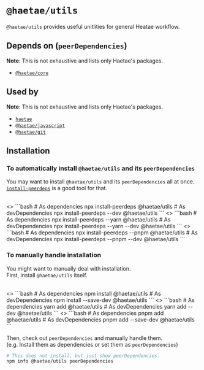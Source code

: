 
# `@haetae/utils`

`@haetae/utils` provides useful unitlities for general Heatae workflow.

## Depends on (`peerDependencies`)

**Note**: This is not exhaustive and lists only Haetae's packages.

- [`@haetae/core`](./haetae-core)

## Used by

**Note**: This is not exhaustive and lists only Haetae's packages.

- [`haetae`](./haetae)
- [`@haetae/javascript`](./haetae-javascript)
- [`@haetae/git`](./haetae-git)

## Installation

### To automatically install `@haetae/utils` and its `peerDependencies`

You may want to install `@haetae/utils` and its `peerDependencies` all at once. <br/>
[`install-peerdeps`](https://www.npmjs.com/package/install-peerdeps) is a good tool for that.

<br/>

<PkgManagerTabs>
  <>
    ```bash
    # As dependencies
    npx install-peerdeps @haetae/utils
    # As devDependencies
    npx install-peerdeps --dev @haetae/utils
    ```
  </>
  <>
    ```bash
    # As dependencies
    npx install-peerdeps --yarn @haetae/utils
    # As devDependencies
    npx install-peerdeps --yarn --dev @haetae/utils
    ```
  </>
  <>
    ```bash
    # As dependencies
    npx install-peerdeps --pnpm @haetae/utils
    # As devDependencies
    npx install-peerdeps --pnpm --dev @haetae/utils
    ```
  </>
</PkgManagerTabs>

### To manually handle installation

You might want to manually deal with installation.<br/>
First, install `@haetae/utils` itself.

<br/>

<PkgManagerTabs>
  <>
    ```bash
    # As dependencies
    npm install @haetae/utils
    # As devDependencies
    npm install --save-dev @haetae/utils
    ```
  </>
  <>
    ```bash
    # As dependencies
    yarn add @haetae/utils
    # As devDependencies
    yarn add --dev @haetae/utils
    ```
  </>
  <>
    ```bash
    # As dependencies
    pnpm add @haetae/utils
    # As devDependencies
    pnpm add --save-dev @haetae/utils
    ```
  </>
</PkgManagerTabs>

Then, check out `peerDependencies` and manually handle them.<br/>
(e.g. Install them as dependencies or set them as `peerDependencies`)

```bash
# This does not install, but just show peerDependencies.
npm info @haetae/utils peerDependencies
```
